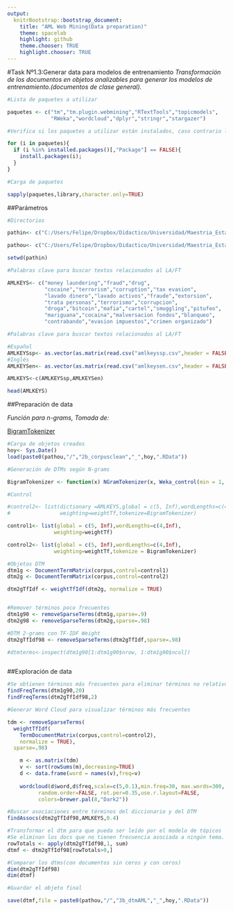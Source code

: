 ```yaml
---
output:
  knitrBootstrap::bootstrap_document:
    title: "AML Web Mining(Data preparation)"
    theme: spacelab
    highlight: github
    theme.chooser: TRUE
    highlight.chooser: TRUE
---
```

#Task Nº1.3:Generar data para modelos de entrenamiento
*Transformación  de los documentos en objetos analizables para generar los modelos de entrenamiento.(documentos de clase general).*


```r

#Lista de paquetes a utilizar

paquetes <- c("tm","tm.plugin.webmining","RTextTools","topicmodels",
              "RWeka","wordcloud","dplyr","stringr","stargazer")

#Verifica si los paquetes a utilizar están instalados, caso contrario los instala

for (i in paquetes){
  if (i %in% installed.packages()[,"Package"] == FALSE){
    install.packages(i);
  }
}

#Carga de paquetes

sapply(paquetes,library,character.only=TRUE)


```

##Parámetros
```r

#Directorios

pathin<- c("C:/Users/Felipe/Dropbox/Didactico/Universidad/Maestria_Estadistica/Practica_Profesional/AML_web_mining/Datos")

pathou<- c("C:/Users/Felipe/Dropbox/Didactico/Universidad/Maestria_Estadistica/Practica_Profesional/AML_web_mining/Objetos/corpus_general")

setwd(pathin)

#Palabras clave para buscar textos relacionados al LA/FT

AMLKEYS<- c("money laundering","fraud","drug",
            "cocaine","terrorism","corruption","tax evasion",
            "lavado dinero","lavado activos","fraude","extorsion",
            "trata personas","terrorismo","corrupcion",
            "droga","bitcoin","mafia","cartel","smuggling","pitufeo",
            "mariguana","cocaina","malversacion fondos","blanqueo",
            "contrabando","evasion impuestos","crimen organizado")

#Palabras clave para buscar textos relacionados al LA/FT

#Español
AMLKEYSsp<- as.vector(as.matrix(read.csv("amlkeyssp.csv",header = FALSE,sep=";"))[,1])
#Inglés
AMLKEYSen<- as.vector(as.matrix(read.csv("amlkeysen.csv",header = FALSE,sep=";"))[,1])

AMLKEYS<-c(AMLKEYSsp,AMLKEYSen)

head(AMLKEYS)


```

##Preparación de data

*Función para n-grams, Tomada de:* 

[BigramTokenizer](http://stackoverflow.com/questions/8898521/finding-2-3-word-phrases-using-r-tm-package)

```r

#Carga de objetos creados
hoy<- Sys.Date()
load(paste0(pathou,"/","2b_corpusclean","_",hoy,".RData"))

#Generación de DTMs según N-grams

BigramTokenizer <- function(x) NGramTokenizer(x, Weka_control(min = 1, max = 2))

#Control

#control2<- list(dictionary =AMLKEYS,global = c(5, Inf),wordLengths=c(4,Inf),
#                weighting=weightTf,tokenize=BigramTokenizer)

control1<- list(global = c(5, Inf),wordLengths=c(4,Inf),
               weighting=weightTf)

control2<- list(global = c(5, Inf),wordLengths=c(4,Inf),
               weighting=weightTf,tokenize = BigramTokenizer)

#Objetos DTM
dtm1g <- DocumentTermMatrix(corpus,control=control1)
dtm2g <- DocumentTermMatrix(corpus,control=control2)

dtm2gTfIdf <- weightTfIdf(dtm2g, normalize = TRUE)


#Remover términos poco frecuentes
dtm1g90 <- removeSparseTerms(dtm1g,sparse=.9)
dtm2g98 <- removeSparseTerms(dtm2g,sparse=.98)

#DTM 2-grams con TF-IDF Weight
dtm2gTfIdf98 <- removeSparseTerms(dtm2gTfIdf,sparse=.98)

#dtmterms<-inspect(dtm1g90[1:dtm1g90$nrow, 1:dtm1g90$ncol])



```

##Exploración de data
```r

#Se obtienen términos más frecuentes para eliminar términos no relativos al tema.
findFreqTerms(dtm1g90,20)
findFreqTerms(dtm2gTfIdf98,2)

#Generar Word Cloud para visualizar términos más frecuentes

tdm <- removeSparseTerms(
  weightTfIdf(
    TermDocumentMatrix(corpus,control=control2),
    normalize = TRUE),
  sparse=.98)

	m <- as.matrix(tdm)
	v <- sort(rowSums(m),decreasing=TRUE)
	d <- data.frame(word = names(v),freq=v)
	
	wordcloud(d$word,d$freq,scale=c(5,0.1),min.freq=30, max.words=300,
          random.order=FALSE, rot.per=0.35,use.r.layout=FALSE,
          colors=brewer.pal(8,"Dark2"))

#Buscar asociaciones entre términos del diccionario y del DTM
findAssocs(dtm2gTfIdf98,AMLKEYS,0.4)

#Transformar el dtm para que pueda ser leído por el modelo de tópicos
#Se eliminan los docs que no tienen frecuencia asociada a ningún tema.
rowTotals <- apply(dtm2gTfIdf98,1, sum)
dtmf <- dtm2gTfIdf98[rowTotals>0,]

#Comparar los dtms(con documentos sin ceros y con ceros)
dim(dtm2gTfIdf98)
dim(dtmf)

#Guardar el objeto final

save(dtmf,file = paste0(pathou,"/","3b_dtmAML","_",hoy,".RData"))



```

